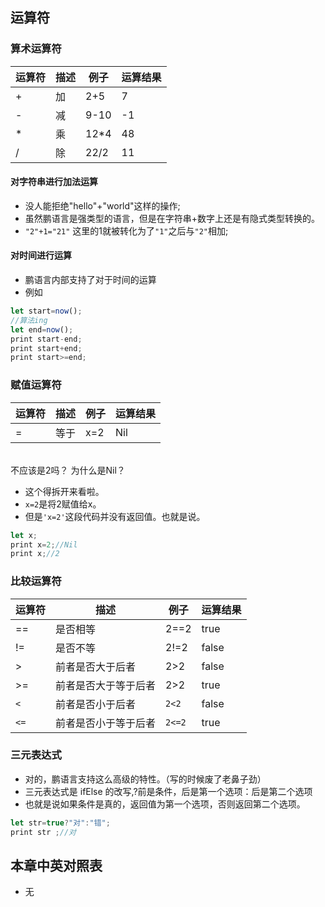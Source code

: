 
## 运算符
### 算术运算符
| 运算符      | 描述     |    例子   |  运算结果|
| ----------- | ----------- |------|---------|
| + | 加    |2+5|7|
|- | 减|9-10|-1|
|* | 乘 |12*4|48|
|/ | 除|22/2|11|
#### 对字符串进行加法运算
+ 没人能拒绝"hello"+"world"这样的操作;
+ 虽然鹏语言是强类型的语言，但是在字符串+数字上还是有隐式类型转换的。
+ `"2"+1="21"` 这里的1就被转化为了`"1"`之后与`"2"`相加;
#### 对时间进行运算
+ 鹏语言内部支持了对于时间的运算
+ 例如
```ts
let start=now();
//算法ing
let end=now();
print start-end;
print start+end;
print start>=end;
```
### 赋值运算符
| 运算符      | 描述     |    例子   |  运算结果|
| ----------- | ----------- |------|---------|
| = | 等于    |x=2|Nil|
<br/>
<div class="chat chat-start">
  <div class="chat-bubble">
不应该是2吗？ 为什么是Nil？
  </div>
  </div>

+ 这个得拆开来看啦。
+ `x=2`是将2赋值给x。
+ 但是`'x=2'`这段代码并没有返回值。也就是说。

```ts
let x;
print x=2;//Nil
print x;//2
```
### 比较运算符
| 运算符      | 描述     |    例子   |  运算结果|
| ----------- | ----------- |------|---------|
| ==| 是否相等    |2==2|true|
| !=| 是否不等    |2!=2|false|
| >| 前者是否大于后者    |2>2|false|
| >=| 前者是否大于等于后者    |2>2|true|
| `<`| 前者是否小于后者    |`2<2`|false|
| `<=`| 前者是否小于等于后者    |`2<=2`|true|
### 三元表达式
+ 对的，鹏语言支持这么高级的特性。（写的时候废了老鼻子劲）
+ 三元表达式是<Link href="./grammar#分支结构条件语句" className="title"> ifElse </Link>的改写,?前是条件，后是第一个选项：后是第二个选项
+ 也就是说如果条件是真的，返回值为第一个选项，否则返回第二个选项。
```ts
let str=true?"对":"错";
print str ;//对
```
## 本章中英对照表
+ 无